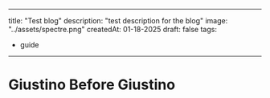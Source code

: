 
---
title: "Test blog"
description: "test description for the blog"
image: "../assets/spectre.png"
createdAt: 01-18-2025
draft: false
tags:
  - guide
---

# Giustino Before Giustino


